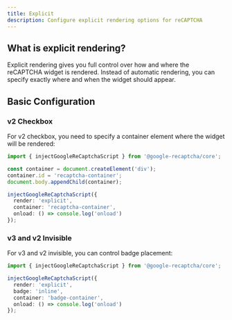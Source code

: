 ```yaml
---
title: Explicit
description: Configure explicit rendering options for reCAPTCHA
---
```


## What is explicit rendering?

Explicit rendering gives you full control over how and where the reCAPTCHA widget is rendered. Instead of automatic rendering, you can specify exactly where and when the widget should appear.

## Basic Configuration

### v2 Checkbox

For v2 checkbox, you need to specify a container element where the widget will be rendered:

```ts
import { injectGoogleReCaptchaScript } from '@google-recaptcha/core';

const container = document.createElement('div');
container.id = 'recaptcha-container';
document.body.appendChild(container);

injectGoogleReCaptchaScript({
  render: 'explicit',
  container: 'recaptcha-container',
  onload: () => console.log('onload')
});
```

### v3 and v2 Invisible

For v3 and v2 invisible, you can control badge placement:

```ts
import { injectGoogleReCaptchaScript } from '@google-recaptcha/core';

injectGoogleReCaptchaScript({
  render: 'explicit',
  badge: 'inline',
  container: 'badge-container',
  onload: () => console.log('onload')
});
```
